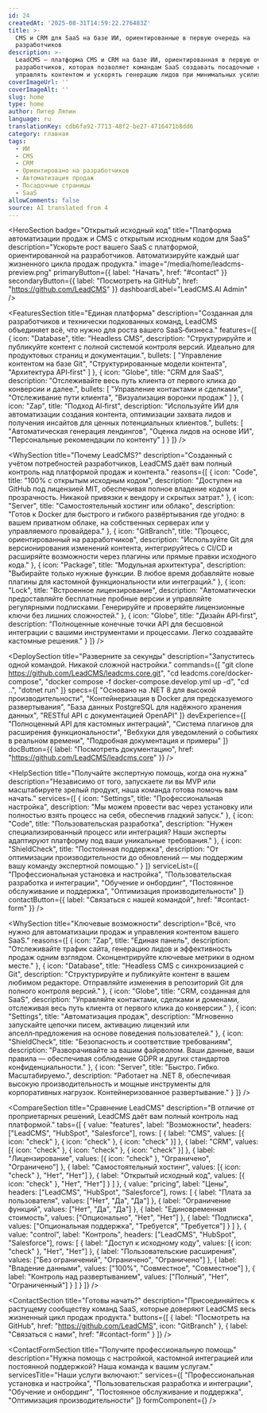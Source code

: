 ```yaml
---
id: 24
createdAt: '2025-08-31T14:59:22.276483Z'
title: >-
  CMS и CRM для SaaS на базе ИИ, ориентированные в первую очередь на
  разработчиков
description: >-
  LeadCMS — платформа CMS и CRM на базе ИИ, ориентированная в первую очередь на
  разработчиков, которая позволяет командам SaaS создавать посадочные страницы,
  управлять контентом и ускорять генерацию лидов при минимальных усилиях.
coverImageUrl: ''
coverImageAlt: ''
slug: home
type: home
author: Питер Ляпин
language: ru
translationKey: cdb6fa92-7713-48f2-be27-4716471b8dd6
category: главная
tags:
  - ИИ
  - CMS
  - CRM
  - Ориентировано на разработчиков
  - Автоматизация продаж
  - Посадочные страницы
  - SaaS
allowComments: false
source: AI translated from 4
---
```


<HeroSection
  badge="Открытый исходный код"
  title="Платформа автоматизации продаж и CMS с открытым исходным кодом для SaaS"
  description="Ускорьте рост вашего SaaS с платформой, ориентированной на разработчиков. Автоматизируйте каждый шаг жизненного цикла продаж продукта."
  image="/media/home/leadcms-preview.png"
  primaryButton={{ label: "Начать", href: "#contact" }}
  secondaryButton={{ label: "Посмотреть на GitHub", href: "https://github.com/LeadCMS" }}
  dashboardLabel="LeadCMS.AI Admin"  
/>

<FeaturesSection
  title="Единая платформа"
  description="Созданная для разработчиков и технически подкованных команд, LeadCMS объединяет всё, что нужно для роста вашего SaaS‑бизнеса."
  features={[
    {
      icon: "Database",
      title: "Headless CMS",
      description: "Структурируйте и публикуйте контент с полной системой контроля версий. Идеально для продуктовых страниц и документации.",
      bullets: [
        "Управление контентом на базе Git",
        "Структурированные модели контента",
        "Архитектура API‑first"
      ]
    },
    {
      icon: "Globe",
      title: "CRM для SaaS",
      description: "Отслеживайте весь путь клиента от первого клика до конверсии и далее.",
      bullets: [
        "Управление контактами и сделками",
        "Отслеживание пути клиента",
        "Визуализация воронки продаж"
      ]
    },
    {
      icon: "Zap",
      title: "Подход AI‑first",
      description: "Используйте ИИ для автоматизации создания контента, оптимизации захвата лидов и получения инсайтов для ценных потенциальных клиентов.",
      bullets: [
        "Автоматическая генерация лендингов",
        "Оценка лидов на основе ИИ",
        "Персональные рекомендации по контенту"
      ]
    }
  ]}
/>

<WhySection
  title="Почему LeadCMS?"
  description="Созданный с учётом потребностей разработчиков, LeadCMS даёт вам полный контроль над платформой продаж и контента."
  reasons={[
    {
      icon: "Code",
      title: "100% с открытым исходным кодом",
      description: "Доступен на GitHub под лицензией MIT, обеспечивая полное владение кодом и прозрачность. Никакой привязки к вендору и скрытых затрат."
    },
    {
      icon: "Server",
      title: "Самостоятельный хостинг или облако",
      description: "Готов к Docker для быстрого и гибкого развёртывания где угодно: в вашем приватном облаке, на собственных серверах или у управляемого провайдера."
    },
    {
      icon: "GitBranch",
      title: "Процесс, ориентированный на разработчиков",
      description: "Используйте Git для версионирования изменений контента, интегрируйтесь с CI/CD и расширяйте возможности через плагины или прямые правки исходного кода."
    },
    {
      icon: "Package",
      title: "Модульная архитектура",
      description: "Выбирайте только нужные функции. В любое время добавляйте новые плагины для кастомной функциональности или интеграций."
    },
    {
      icon: "Lock",
      title: "Встроенное лицензирование",
      description: "Автоматически предоставляйте бесплатные пробные версии и управляйте регулярными подписками. Генерируйте и проверяйте лицензионные ключи без лишних сложностей."
    },
    {
      icon: "Globe",
      title: "Дизайн API‑first",
      description: "Полноценные конечные точки API для бесшовной интеграции с вашими инструментами и процессами. Легко создавайте кастомные решения."
    }
  ]}
/>

<DeploySection
  title="Разверните за секунды"
  description="Запуститесь одной командой. Никакой сложной настройки."
  commands={[
    "git clone https://github.com/LeadCMS/leadcms.core.git",
    "cd leadcms.core/docker-compose",
    "docker compose -f docker-compose.develop.yml up -d",
    "cd ..",
    "dotnet run"
  ]}
  specs={[
    "Основано на .NET 8 для высокой производительности",
    "Контейнеризация в Docker для предсказуемого развертывания",
    "База данных PostgreSQL для надёжного хранения данных",
    "RESTful API с документацией OpenAPI"
  ]}
  devExperience={[
    "Полноценный API для кастомных интеграций",
    "Система плагинов для расширения функциональности",
    "Вебхуки для уведомлений о событиях в реальном времени",
    "Подробная документация и примеры"
  ]}
  docButton={{ label: "Посмотреть документацию", href: "https://github.com/LeadCMS/leadcms.core" }}
/>

<HelpSection
  title="Получайте экспертную помощь, когда она нужна"
  description="Независимо от того, запускаете ли вы MVP или масштабируете зрелый продукт, наша команда готова помочь вам начать."
  services={[
    {
      icon: "Settings",
      title: "Профессиональная настройка",
      description: "Мы можем провести вас через установку или полностью взять процесс на себя, обеспечив гладкий запуск."
    },
    {
      icon: "Code",
      title: "Пользовательская разработка",
      description: "Нужен специализированный процесс или интеграция? Наши эксперты адаптируют платформу под ваши уникальные требования."
    },
    {
      icon: "ShieldCheck",
      title: "Постоянная поддержка",
      description: "От оптимизации производительности до обновлений — мы поддержим вашу команду экспертной помощью."
    }
  ]}
  serviceList={[
    "Профессиональная установка и настройка",
    "Пользовательская разработка и интеграции",
    "Обучение и онбординг",
    "Постоянное обслуживание и поддержка",
    "Оптимизация производительности"
  ]}
  contactButton={{ label: "Связаться с нашей командой", href: "#contact-form" }}
/>

<WhySection
  title="Ключевые возможности"
  description="Всё, что нужно для автоматизации продаж и управления контентом вашего SaaS."
  reasons={[
    {
      icon: "Zap",
      title: "Единая панель",
      description: "Отслеживайте трафик сайта, генерацию лидов и эффективность продаж одним взглядом. Сконцентрируйте ключевые метрики в одном месте."
    },
    {
      icon: "Database",
      title: "Headless CMS с синхронизацией с Git",
      description: "Структурируйте и публикуйте контент в вашем любимом редакторе. Отправляйте изменения в репозиторий Git для полного контроля версий."
    },
    {
      icon: "Globe",
      title: "CRM, созданная для SaaS",
      description: "Управляйте контактами, сделками и доменами, отслеживая весь путь клиента от первого клика до конверсии."
    },
    {
      icon: "Settings",
      title: "Автоматизация продаж",
      description: "Мгновенно запускайте цепочки писем, активацию лицензий или апселл‑предложения на основе поведения пользователей."
    },
    {
      icon: "ShieldCheck",
      title: "Безопасность и соответствие требованиям",
      description: "Разворачивайте за вашим файрволом. Ваши данные, ваши правила — обеспечивая соблюдение GDPR и других стандартов конфиденциальности."
    },
    {
      icon: "Server",
      title: "Быстро. Гибко. Масштабируемо.",
      description: "Работает на .NET 8, обеспечивая высокую производительность и мощные инструменты для корпоративных нагрузок. Контейнеризованное развертывание."
    }
  ]}
/>

<CompareSection
  title="Сравнение LeadCMS"
  description="В отличие от проприетарных решений, LeadCMS даёт вам полный контроль над платформой."
  tabs={[
    {
      value: "features",
      label: "Возможности",
      headers: ["LeadCMS", "HubSpot", "Salesforce"],
      rows: [
        { label: "CMS", values: [{ icon: "check" }, { icon: "check" }, { icon: "check" }] },
        { label: "CRM", values: [{ icon: "check" }, { icon: "check" }, { icon: "check" }] },
        { label: "Лицензирование", values: [{ icon: "check" }, "Ограничено", "Ограничено"] },
        { label: "Самостоятельный хостинг", values: [{ icon: "check" }, "Нет", "Нет"] },
        { label: "Открытый исходный код", values: [{ icon: "check" }, "Нет", "Нет"] }
      ]
    },
    {
      value: "pricing",
      label: "Цены",
      headers: ["LeadCMS", "HubSpot", "Salesforce"],
      rows: [
        { label: "Плата за пользователя", values: ["Нет", "Да", "Да"] },
        { label: "Ограничение функций", values: ["Нет", "Да", "Да"] },
        { label: "Единовременная стоимость", values: ["Опционально", "Нет", "Нет"] },
        { label: "Подписка", values: ["Опциональная поддержка", "Требуется", "Требуется"] }
      ]
    },
    {
      value: "control",
      label: "Контроль",
      headers: ["LeadCMS", "HubSpot", "Salesforce"],
      rows: [
        { label: "Доступ к исходному коду", values: [{ icon: "check" }, "Нет", "Нет"] },
        { label: "Пользовательские расширения", values: ["Без ограничений", "Ограничено", "Ограничено"] },
        { label: "Владение данными", values: ["100%", "Совместное", "Совместное"] },
        { label: "Контроль над развертыванием", values: ["Полный", "Нет", "Ограниченный"] }
      ]
    }
  ]}
/>

<ContactSection
  title="Готовы начать?"
  description="Присоединяйтесь к растущему сообществу команд SaaS, которые доверяют LeadCMS весь жизненный цикл продаж продукта."
  buttons={[
    { label: "Посмотреть на GitHub", href: "https://github.com/LeadCMS", icon: "GitBranch" },
    { label: "Связаться с нами", href: "#contact-form" }
  ]}
/>

<ContactFormSection
  title="Получите профессиональную помощь"
  description="Нужна помощь с настройкой, кастомной интеграцией или постоянной поддержкой? Наша команда к вашим услугам."
  servicesTitle="Наши услуги включают:"
  services={[
    "Профессиональная установка и настройка",
    "Пользовательская разработка и интеграции",
    "Обучение и онбординг",
    "Постоянное обслуживание и поддержка",
    "Оптимизация производительности"
  ]}
  formComponent={<ContactUs />}
/>

